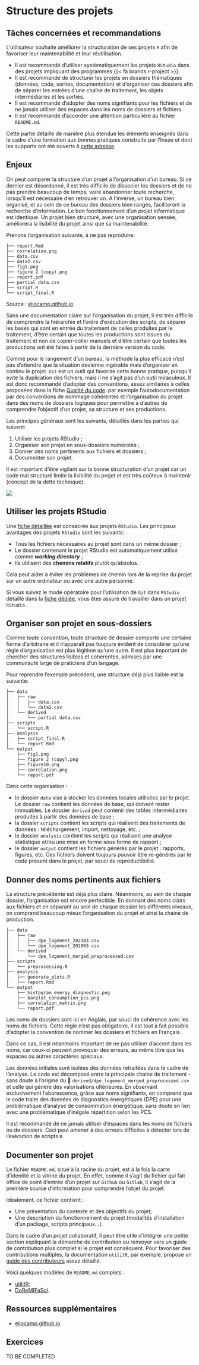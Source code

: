 # Structure des projets {#code-structure}

## Tâches concernées et recommandations

L'utilisateur souhaite améliorer la structuration de ses projets `R` afin de favoriser leur maintenabilité et leur réutilisation.

::: {.callout-recommandation .icon}
- Il est recommandé d'utiliser systématiquement les projets `RStudio` dans
des projets impliquant des programmes {{< fa brands r-project >}}.
- Il est recommandé de structurer les projets en dossiers thématiques
(données, code, sorties, documentation) et d'organiser ces dossiers
afin de séparer les entrées d'une chaîne de traitement, les objets intermédiaires et les sorties.
- Il est recommandé d'adopter des noms signifiants pour les fichiers et de ne
jamais utiliser des espaces dans les noms de dossiers et fichiers.
- Il est recommandé d'accorder une attention particulière au fichier `README.md`.
:::

Cette partie détaille de manière plus étendue les éléments enseignés
dans le cadre d'une formation aux bonnes pratiques 
construite par l'Insee et dont les supports ont été ouverts à 
[cette adresse](https://inseefrlab.github.io/formation-bonnes-pratiques-R/#/title-slide).


## Enjeux

On peut comparer la structure d'un projet à l'organisation d'un bureau. 
Si ce dernier est désordonné, il est très difficile de dissocier les dossiers
et de ne pas prendre beaucoup de temps, voire abandonner toute recherche, 
lorsqu'il est nécessaire d'en retrouver un. A l'inverse, un bureau bien
organisé, et au sein de ce bureau des dossiers bien rangés, faciliteront
la recherche d'information. Le bon fonctionnement d'un projet informatique
est identique. Un projet bien structuré, avec une organisation sensée, 
améliorera la lisibilité du projet ainsi que sa maintenabilité. 

Prenons l'organisation suivante, à ne pas reproduire: 

```
├── report.Rmd
├── correlation.png
├── data.csv
├── data2.csv
├── fig1.png
├── figure 2 (copy).png
├── report.pdf
├── partial data.csv
├── script.R
└── script_final.R
```

Source : [eliocamp.github.io](https://eliocamp.github.io/reproducibility-with-r/materials/day1/02-projects/)

Sans une documentation claire sur l'organisation du projet, il est très difficile de comprendre la hiérarchie et l'ordre d'exécution des scripts, 
de séparer les bases qui sont en entrée du traitement de celles produites par le traitement, 
d'être certain que toutes les productions sont issues du traitement et non de copier-coller manuels
et d'être certain que toutes les productions ont été faites à partir de la 
dernière version du code. 


Comme pour le rangement d'un bureau, la méthode
la plus efficace n'est pas d'attendre que la situation devienne ingérable
mais d'organiser en continu le projet. `Git` est un outil qui favorise
cette bonne pratique, puisqu'il évite la duplication des fichiers, mais
il ne s'agit pas d'un outil miraculeux. 
Il est donc recommandé d'adopter des conventions, assez similaires à celles
proposées dans la fiche [Qualité du code](#code-quality). 
par exemple l'autodocumentation par 
des conventions de nommage cohérentes et l'organisation du projet dans des noms
de dossiers logiques
pour permettre à d'autres de comprendre l'objectif d'un projet, 
sa structure et ses productions. 

Les principes généraux sont les suivants, détaillés dans les parties qui 
suivent:

1. Utiliser les projets RStudio ;
2. Organiser son projet en sous-dossiers numérotés ;
3. Donner des noms pertinents aux fichiers et dossiers ;
4. Documenter son projet.


Il est important d'être vigilant sur la bonne structuration
d'un projet car un code mal structuré limite la lisibilité du projet
et est très coûteux à maintenir (concept de la dette technique).


::: {layout="[80,30]"}

![](https://www.earthdatascience.org/images/earth-analytics/clean-code/reproducible-science-is-about-being-lazy-hadley-wickham.png)

:::

## Utiliser les projets RStudio

Une [fiche détaillée](#rproject) est consacrée aux projets `RStudio`.
Les principaux avantages des projets `RStudio` sont les suivants:

  - Tous les fichiers nécessaires au projet sont dans un même dossier ;
  - Le dossier contenant le projet RStudio est automatiquement utilisé comme ***working directory*** ;
  - Ils utilisent des [**chemins relatifs**]{.blue2} plutôt qu'absolus.

Cela peut aider à éviter les problèmes de chemin lors de la reprise du projet sur un autre ordinateur ou avec une autre personne. 

Si vous suivez le mode opératoire pour l'utilisation de `Git` dans `RStudio`
détaillé dans la [fiche dédiée](#Fiche_git_utilisation), vous êtes assuré
de travailler dans un projet `RStudio`.

## Organiser son projet en sous-dossiers

Comme toute convention, toute structure de dossier comporte une certaine
forme d'arbitraire et il n'apparaît pas toujours évident de considérer
qu'une règle d'organisation est plus légitime qu'une autre. Il est plus important
de chercher des structures lisibles et cohérentes, admises par une communauté
large de praticiens d'un langage. 

Pour reprendre l'exemple précédent, une structure déjà plus lisible
est la suivante:

```
├── data
│   ├── raw
│   │   ├── data.csv
│   │   └── data2.csv
│   └── derived
│       └── partial data.csv
├── scripts
│   └── script.R
├── analysis
│   ├── script_final.R
│   └── report.Rmd
└── output
    ├── fig1.png
    ├── figure 2 (copy).png
    ├── figure10.png
    ├── correlation.png
    └── report.pdf
```
Dans cette organisation : 

- le dossier `data` vise à stocker les données locales utilisées par le projet. Le dossier `raw` contient les données de base, qui doivent rester immuables. Le dossier `derived` peut contenir des tables intermédiaires produites à partir des données de base ;
- la dossier `scripts` contient les scripts qui réalisent des traitements de données : téléchargement, import, nettoyage, etc. ;
- le dossier `analysis` contient les scripts qui réalisent une analyse statistique et/ou une mise en forme sous forme de rapport ;
- le dossier `output` contient les fichiers générés par le projet : rapports, figures, etc. Ces fichiers doivent toujours pouvoir être re-générés par le code présent dans le projet, par souci de reproductibilité.

## Donner des noms pertinents aux fichiers

La structure précédente est déjà plus claire. Néanmoins, 
au sein de chaque dossier, l'organisation est encore perfectible. 
En donnant des noms clairs aux fichiers et en séparant au sein de chaque dossier
les différents niveaux, on comprend beaucoup mieux l'organisation du projet
et ainsi la chaine de production. 

```
├── data
│   ├── raw
│   │   ├── dpe_logement_202103.csv
│   │   └── dpe_logement_202003.csv
│   └── derived
│       └── dpe_logement_merged_preprocessed.csv
├── scripts
│   └── preprocessing.R
├── analysis
│   ├── generate_plots.R
│   └── report.Rmd
└── output
    ├── histogram_energy_diagnostic.png
    ├── barplot_consumption_pcs.png
    ├── correlation_matrix.png
    └── report.pdf
```

::: {.callout-remarque .icon}

Les noms de dossiers sont ici en Anglais, par souci
de cohérence avec les noms de fichiers. Cette règle
n'est pas obligatoire, il est tout à fait possible 
d'adopter la convention de nommer les dossiers et 
fichiers en Français.

Dans ce cas, il est néanmoins
important de ne pas utiliser d'accent dans les
noms, car ceux-ci peuvent provoquer des erreurs, au
même titre que les espaces ou autres caractères spéciaux.

:::



Les données initiales sont isolées des 
données retraitées dans le cadre de l'analyse. 
Le code est décomposé entre 
la principale chaine de traitement - sans doute à
l'origine du 📁 `derived/dpe_logement_merged_preprocessed.csv`
et celle qui génère des valorisations
ultérieures. 
En observant exclusivement l'aborescence, grâce aux noms signifiants,
on comprend que le code traite des données de diagnostics énergétiques (DPE)
pour une problématique d'analyse de consommation énergétique, sans doute
en lien avec une problématique d'inégale répartition selon les PCS.



::: {.callout-conseil .icon}

Il est recommandé de ne jamais utiliser d'espaces dans les noms de fichiers
ou de dossiers. Ceci peut amener à des erreurs difficiles à 
détecter lors de l'exécution de scripts `R`.
:::

## Documenter son projet

Le fichier `README.md`, situé à la racine du projet,
est à la fois la carte d'identité et la vitrine du projet. En effet, comme
il s'agit du fichier qui fait office de point d'entrée
d'un projet sur `Github` ou `Gitlab`, il s'agit de la première source
d'information pour comprendre l'objet du projet. 

Idéalement, ce fichier contient :

- Une présentation du contexte et des objectifs du projet;
- Une description du fonctionnement du projet (modalités d'installation d'un package, scripts principaux...).

Dans le cadre d'un projet collaboratif, il peut être utile d'intégrer une petite
section expliquant la démarche de contribution ou renvoyer 
vers un guide de contribution plus complet si le projet est conséquent. 
Pour favoriser des contributions multiples,
la documentation `utilitR`, par exemple, propose un
[guide des contributeurs](https://github.com/InseeFrLab/utilitR/blob/master/CONTRIBUTING.md)
assez détaillé. 


Voici quelques modèles de `README.md` complets :

- [utilitR](https://github.com/InseeFrLab/utilitR/blob/master/README.md);
- [DoReMIFaSol](https://github.com/InseeFrLab/DoReMIFaSol).

## Ressources supplémentaires

- [eliocamp.github.io](https://eliocamp.github.io/reproducibility-with-r/materials/day1/02-projects/)

## Exercices

TO BE COMPLETED
